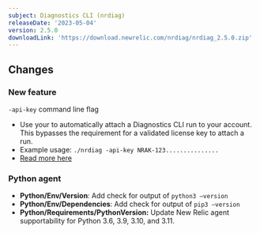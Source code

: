 ```yaml
---
subject: Diagnostics CLI (nrdiag)
releaseDate: '2023-05-04'
version: 2.5.0
downloadLink: 'https://download.newrelic.com/nrdiag/nrdiag_2.5.0.zip'
---
```


## Changes
### New feature
`-api-key` command line flag
  * Use your <InlinePopover type="userKey" /> to automatically attach a Diagnostics CLI run to your account. This bypasses the requirement for a validated license key to attach a run.
  * Example usage: `./nrdiag -api-key NRAK-123...............`
  * [Read more here](/docs/new-relic-solutions/solve-common-issues/diagnostics-cli-nrdiag/run-diagnostics-cli-nrdiag/#automatic-api)

### Python agent
- **Python/Env/Version**: Add check for output of `python3 –version`
- **Python/Env/Dependencies**: Add check for output of `pip3 –version`
- **Python/Requirements/PythonVersion:** Update New Relic agent supportability for Python 3.6, 3.9, 3.10, and 3.11.
